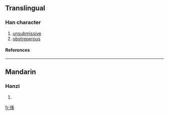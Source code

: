 ==Translingual==
===Han character===
{{Han char|rn=9|rad=人|as=06|sn=8|four=|canj=人竹水手 (OHEQ)}}
# [[unsubmissive]]
# [[obstreperous]]
====References====
{{Han ref|kx=0100.100|dkj=00549|dj=0212.060|hdz=10151.050|uh=4F6D|ud=20333}}
----
==Mandarin==
===Hanzi===
{{cmn-hanzi|pin=[[xiáng]] (xiang2)|wg=hsiang<sup>2</sup>}}
# {{defn|Mandarin}}

[[fr:佭]]